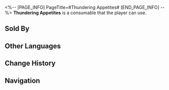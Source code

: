 <%-- [PAGE_INFO]
PageTitle=#Thundering Appetites#
[END_PAGE_INFO] --%>
{{Consumable Infobox
|id          = 408416
|image       = Item Thundering Appetites.png{{subst:void|<!--$UPLOAD:<<SpriteOutput/ItemFigures/408416.png>-<Item Thundering Appetites.png>-<Consumable Icons>>-->}}
|type        = Restorative Consumables
|rarity      = 2
|effect      = Upon use, immediately heals a single ally by 24% of their Max HP plus 300 extra Max HP.
|description = Your lips and tongue yearn for juicy meat, your stomach craving to be filled &mdash; even the air seems to carry the scent of charcoal. Your belly emits a thunderous roar, and you struggle to maintain control.
|effectType  = 
|effectType2 = 
|effectType3 = 
|recipe      = 
|source1     = [[Dreamscape Sales Store]]
|source2     = 
|source3     = 
}}
{{Description|''"There are few desires in this world that are as insatiable as this one."''}}
'''Thundering Appetites''' is a consumable that the player can use.

==Sold By==
{{Shop Availability}}

==Other Languages==
{{Other Languages
|en   = Thundering Appetites
|zhs  = 食欲如雷鸣炸响
|zht  = 食欲如雷鳴炸響
|ja   = 雷鳴のような食欲
|ko   = 천둥처럼 울리는 식욕
|es   = Hambre estruendosa
|fr   = Appétits rugissants
|ru   = Волчий аппетит
|th   = Thundering Appetites
|vi   = Thèm Ăn Như Sấm Vọng
|de   = Donnernder Appetit
|id   = Thundering Appetites
|pt   = Apetite Retumbante
}}

==Change History==
{{Change History|2.0}}

==Navigation==
{{Consumable Navbox}}